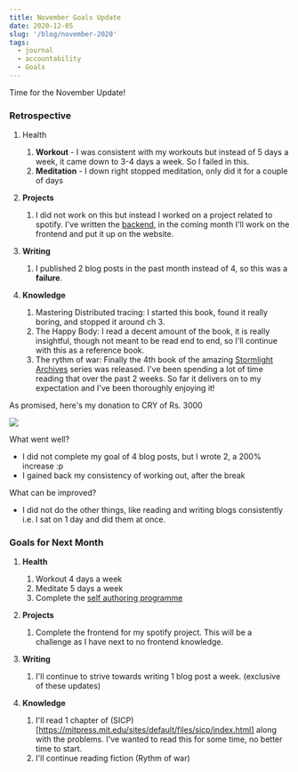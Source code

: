 ```yaml
---
title: November Goals Update
date: 2020-12-05
slug: '/blog/november-2020'
tags:
  - journal
  - accountability
  - Goals
---
```


Time for the November Update!

### Retrospective
1. Health
   1. **Workout** - I was consistent with my workouts but instead of 5 days a week, it came down to 3-4 days a week. So I failed in this.
   2. **Meditation** - I down right stopped meditation, only did it for a couple of days
   
2. **Projects**
   1. I did not work on this but instead I worked on a project related to spotify. I've written the [backend](https://github.com/theanirudhvyas/spotify-song-viewer), in the coming month I'll work on the frontend and put it up on the website.
3. **Writing**
   1. I published 2 blog posts in the past month instead of 4, so this was a **failure**.
4. **Knowledge**
   1. Mastering Distributed tracing: I started this book, found it really boring, and stopped it around ch 3.
   2. The Happy Body: I read a decent amount of the book, it is really insightful, though not meant to be read end to end, so I'll continue with this as a reference book.
   3. The rythm of war: Finally the 4th book of the amazing [Stormlight Archives](https://www.goodreads.com/series/49075-the-stormlight-archive) series was released. I've been spending a lot of time reading that over the past 2 weeks. So far it delivers on to my expectation and I've been thoroughly enjoying it!
   
   
As promised, here's my donation to CRY of Rs. 3000

![](cry_donation.png)


What went well?
- I did not complete my goal of 4 blog posts, but I wrote 2, a 200% increase :p
- I gained back my consistency of working out, after the break

What can be improved?
- I did not do the other things, like reading and writing blogs consistently i.e. I sat on 1 day and did them at once.


### Goals for Next Month
1. **Health**
   1. Workout 4 days a week
   2. Meditate 5 days a week 
   3. Complete the [self authoring programme](https://www.selfauthoring.com/)

2. **Projects**
   1. Complete the frontend for my spotify project. This will be a challenge as I have next to no frontend knowledge.
   
3. **Writing**
   1. I'll continue to strive towards writing 1 blog post a week. (exclusive of these updates)

4. **Knowledge**
   1. I'll read 1 chapter of (SICP)[https://mitpress.mit.edu/sites/default/files/sicp/index.html] along with the problems. I've wanted to read this for some time, no better time to start.
   2. I'll continue reading fiction (Rythm of war)

   
       



